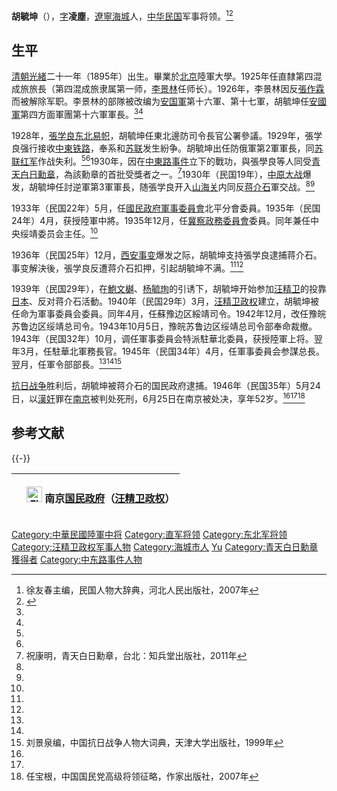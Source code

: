 '''胡毓坤'''（{{bd|1895年||1946年|6月25日|catIdx=Hu胡}}），[[表字|字]]'''凌塵'''，[[遼寧|遼寧]][[海城市|海城]]人，[[中华民国|中华民国]]军事将领。<ref name=xu>徐友春主编，民国人物大辞典，河北人民出版社，2007年</ref><ref name=liu>{{Cite book|author = 劉寿林編|title = 民国職官年表|year = 1995年|publisher = [[中華書局|中華書局]]|isbn = 7-101-01320-1}}</ref>

==生平==
[[清朝|清朝]][[光緒|光緒]]二十一年（1895年）出生。畢業於[[北京|北京]]陸軍大學。1925年任直隸第四混成旅旅長（第四混成旅隶属第一师，[[李景林|李景林]]任师长）。1926年，李景林因反[[張作霖|張作霖]]而被解除军职。李景林的部隊被改编为[[安国軍|安国軍]]第十六軍、第十七軍，胡毓坤任[[安國軍|安國軍]]第四方面軍團第十六軍軍長。<ref name=xu/><ref name=liu/>

1928年，[[張学良|張学良]][[东北易帜|东北易帜]]，胡毓坤任東北邊防司令長官公署參議。1929年，張学良强行接收[[中東铁路|中東铁路]]，奉系和[[苏联|苏联]]发生紛争。胡毓坤出任防俄軍第2軍軍長，同[[苏联红军|苏联红军]]作战失利。<ref name=xu/><ref name=liu/>1930年，因在[[中東路事件|中東路事件]]立下的戰功，與張學良等人同受[[青天白日勳章|青天白日勳章]]，為該勳章的首批受獎者之一。<ref>祝康明，青天白日勳章，台北：知兵堂出版社，2011年</ref>1930年（民国19年），[[中原大战|中原大战]]爆发，胡毓坤任討逆軍第3軍軍長，随張学良开入[[山海关|山海关]]内同反[[蒋介石|蒋介石]]軍交战。<ref name=xu/><ref name=liu/>

1933年（民国22年）5月，任[[國民政府軍事委員會|國民政府軍事委員會]]北平分會委員。1935年（民国24年）4月，获授陸軍中將。1935年12月，任[[冀察政務委員會|冀察政務委員會]]委員。同年兼任中央绥靖委员会主任。<ref name=xu/>

1936年（民国25年）12月，[[西安事变|西安事变]]爆发之际，胡毓坤支持張学良逮捕蒋介石。事变解決後，張学良反遭蒋介石扣押，引起胡毓坤不满。<ref name=xu/><ref name=liu/>

1939年（民国29年），在[[鮑文樾|鮑文樾]]、[[杨毓珣|杨毓珣]]的引诱下，胡毓坤开始参加[[汪精卫|汪精卫]]的投靠[[日本|日本]]、反对蒋介石活動。1940年（民国29年）3月，[[汪精卫政权|汪精卫政权]]建立，胡毓坤被任命为軍事委員会委員。同年4月，任蘇豫边区綏靖司令。1942年12月，改任豫皖苏鲁边区绥靖总司令。1943年10月5日，豫皖苏鲁边区绥靖总司令部奉命裁撤。1943年（民国32年）10月，调任軍事委員会特派駐華北委員，获授陸軍上将。翌年3月，任駐華北軍務長官。1945年（民国34年）4月，任軍事委員会参謀总長。翌月，任軍令部部長。<ref name=xu/><ref name=liu/><ref>刘景泉编，中国抗日战争人物大词典，天津大学出版社，1999年</ref>

[[抗日战争|抗日战争]]胜利后，胡毓坤被蒋介石的国民政府逮捕。1946年（民国35年）5月24日，以[[漢奸|漢奸]]罪在[[南京市|南京]]被判处死刑，6月25日在南京被处决，享年52岁。<ref name=xu/><ref name=liu/><ref>任宝根，中国国民党高级将领征略，作家出版社，2007年</ref>

== 参考文献 ==
{{Reflist}}

{{-}}
{| class="wikitable" style="margin:0 auto"
|-
!　[[File:Flag_of_the_Republic_of_China-Nanjing_(Peace,_Anti-Communism,_National_Construction).svg|25px]] 南京[[国民政府|国民政府]]（[[汪精卫政权|汪精卫政权]]）
{{先代次代|軍事委員会参謀总長|<small>1945年4月－8月</small>|[[鮑文樾|鮑文樾]]|（废止）}}
|}

{{DEFAULTSORT:Hu胡}}
[[Category:中華民國陸軍中将|Category:中華民國陸軍中将]]
[[Category:直军将领|Category:直军将领]]
[[Category:东北军将领|Category:东北军将领]]
[[Category:汪精卫政权军事人物|Category:汪精卫政权军事人物]]
[[Category:海城市人|Category:海城市人]]
[[Category:胡姓|Yu]]
[[Category:青天白日勳章獲得者|Category:青天白日勳章獲得者]]
[[Category:中东路事件人物|Category:中东路事件人物]]